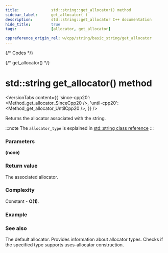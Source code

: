 ```yaml
---
title:				std::string::get_allocator() method
sidebar_label:		get_allocator( )
description:		std::string::get_allocator C++ documentation
hide_title:			true
tags:				[allocator, get_allocator]

cppreference_origin_rel: w/cpp/string/basic_string/get_allocator
---
```




{/* Codes */}

{/* get_allocator() */}

# std::string get_allocator() method

<VersionTabs content={{
	'since-cpp20': <Method_get_allocator_SinceCpp20 />,
	'until-cpp20': <Method_get_allocator_UntilCpp20 />,
}} />

Returns the allocator associated with the string.

:::note
The `allocator_type` is explained in
[std::string class reference](../#type-names)
:::

### Parameters

**(none)**

### Return value

The associated allocator.

### Complexity

Constant - **O(1)**.

### Example

<ImproveSection />

### See also

<SymbolTable noTraits>
	<Symbol name="allocator" 		link="/docs/std/memory/allocator">
		The default allocator.
	</Symbol>
	<Symbol name="allocator_traits"	link="/docs/std/memory/allocator_traits">
		Provides information about allocator types.
	</Symbol>
	<Symbol name="uses_allocator"	link="/docs/std/memory/uses_allocator">
		Checks if the specified type supports uses-allocator construction.
	</Symbol>
</SymbolTable>

